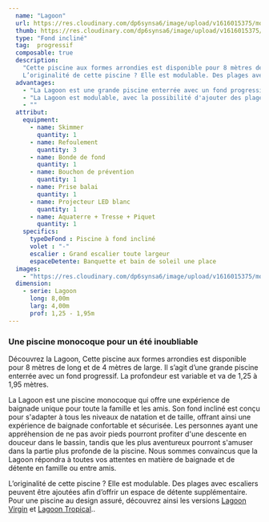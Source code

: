 ```yaml
---
  name: "Lagoon"
  url: https://res.cloudinary.com/dp6synsa6/image/upload/v1616015375/monoblocs-fonds-inclines/lagoon/piscine-lagoon-1_updwis.jpg
  thumb: https://res.cloudinary.com/dp6synsa6/image/upload/v1616015375/monoblocs-fonds-inclines/lagoon/schema-lagoon-380x-664_g23p1r.gif
  type: "Fond incliné"
  tag:  progressif
  composable: true
  description:
    "Cette piscine aux formes arrondies est disponible pour 8 mètres de long et de 4 mètres de large. Il s’agit d’une grande piscine enterrée avec un fond progressif. La profondeur est variable et va de 1,25 à 1,95 mètres.
    L’originalité de cette piscine ? Elle est modulable. Des plages avec escaliers peuvent être ajoutées afin d’offrir un espace de détente supplémentaire. Pour une piscine au design assuré, découvrez ainsi les versions Lagoon Virgin et Lagoon Tropical."
  advantages:
    - "La Lagoon est une grande piscine enterrée avec un fond progressif, offrant une expérience de baignade confortable et sécurisée pour tous les niveaux de natation et de taille."
    - "La Lagoon est modulable, avec la possibilité d'ajouter des plages avec escaliers pour offrir un espace de détente supplémentaire."
    - ""
  attribut:
    equipment:
      - name: Skimmer
        quantity: 1
      - name: Refoulement
        quantity: 3
      - name: Bonde de fond
        quantity: 1
      - name: Bouchon de prévention
        quantity: 1
      - name: Prise balai
        quantity: 1
      - name: Projecteur LED blanc
        quantity: 1
      - name: Aquaterre + Tresse + Piquet
        quantity: 1
    specifics:
      typeDeFond : Piscine à fond incliné
      volet : "-"
      escalier : Grand escalier toute largeur
      espaceDetente: Banquette et bain de soleil une place
  images:
    - "https://res.cloudinary.com/dp6synsa6/image/upload/v1616015375/monoblocs-fonds-inclines/lagoon/piscine-lagoon-2_totscc.jpg"
  dimension:
    - serie: Lagoon
      long: 8,00m
      larg: 4,00m
      prof: 1,25 - 1,95m
---
```


<div class="mt-4 max-w-[720px]">
  <h3 class= "text-primary mb-2 text-center font-semibold">
    Une piscine monocoque pour un été inoubliable
  </h3>
  Découvrez la Lagoon, Cette piscine aux formes arrondies est disponible pour 8 mètres de long et de 4 mètres de large. Il s’agit d’une grande piscine enterrée avec un fond progressif. La profondeur est variable et va de 1,25 à 1,95 mètres.

La Lagoon est une piscine monocoque qui offre une expérience de baignade unique pour toute la famille et les amis. Son fond incliné est conçu pour s'adapter à tous les niveaux de natation et de taille, offrant ainsi une expérience de baignade confortable et sécurisée. Les personnes ayant une appréhension de ne pas avoir pieds pourront profiter d'une descente en douceur dans le bassin, tandis que les plus aventureux pourront s'amuser dans la partie plus profonde de la piscine. Nous sommes convaincus que la Lagoon répondra à toutes vos attentes en matière de baignade et de détente en famille ou entre amis.

L’originalité de cette piscine ? Elle est modulable. Des plages avec escaliers peuvent être ajoutées afin d’offrir un espace de détente supplémentaire. Pour une piscine au design assuré, découvrez ainsi les versions <span  class="text-black font-semibold hover:text-primary">[Lagoon Virgin](Lagoon-Virgin)</span> et <span class="text-black font-semibold hover:text-primary">[ Lagoon Tropical](Lagoon-Tropical)</span>..

</div>
